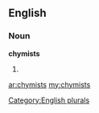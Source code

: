 ==English==

===Noun===
'''chymists'''

# {{plural of|[[chymist]]}}

[[Category:English plurals]]

[[ar:chymists]]
[[my:chymists]]